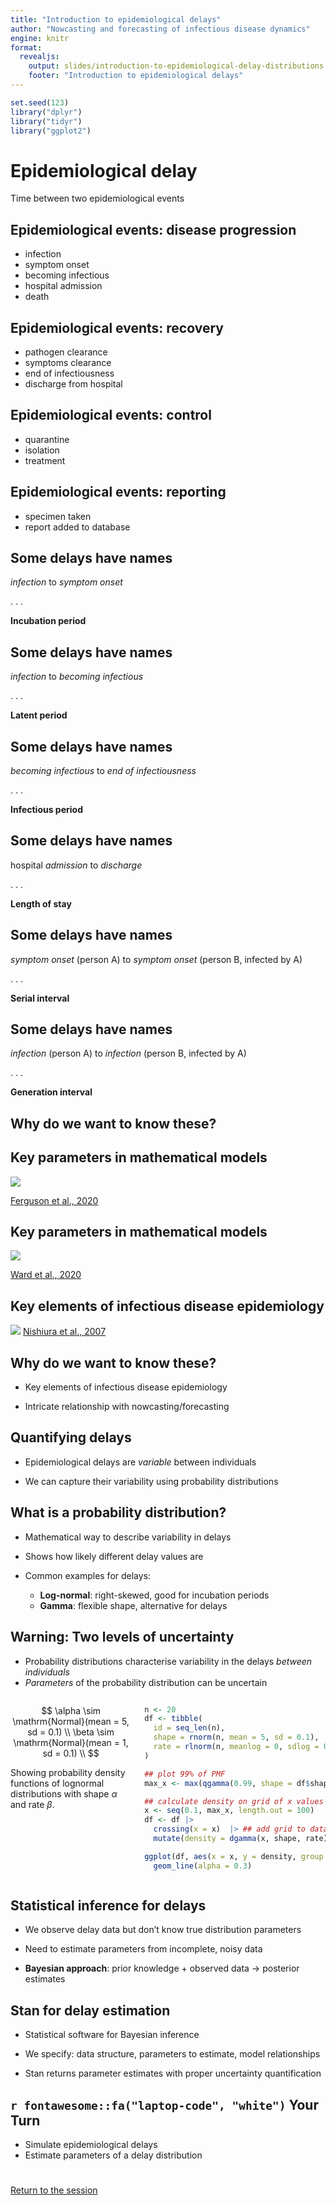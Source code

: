 ```yaml
---
title: "Introduction to epidemiological delays"
author: "Nowcasting and forecasting of infectious disease dynamics"
engine: knitr
format:
  revealjs:
    output: slides/introduction-to-epidemiological-delay-distributions.html
    footer: "Introduction to epidemiological delays"
---
```


```r
set.seed(123)
library("dplyr")
library("tidyr")
library("ggplot2")
```
# Epidemiological delay

Time between two epidemiological events

## Epidemiological events: disease progression
- infection
- symptom onset
- becoming infectious
- hospital admission
- death

## Epidemiological events: recovery
- pathogen clearance
- symptoms clearance
- end of infectiousness
- discharge from hospital

## Epidemiological events: control

- quarantine
- isolation
- treatment

## Epidemiological events: reporting

- specimen taken
- report added to database

## Some delays have names


*infection* to *symptom onset*

. . .


**Incubation period**

## Some delays have names


*infection* to *becoming infectious*

. . .


**Latent period**

## Some delays have names


*becoming infectious* to *end of infectiousness*

. . .


**Infectious period**

## Some delays have names


hospital *admission* to *discharge*

. . .


**Length of stay**

## Some delays have names


*symptom onset* (person A) to *symptom onset* (person B, infected by A)

. . .


**Serial interval**

## Some delays have names


*infection* (person A) to *infection* (person B, infected by A)

. . .


**Generation interval**

## Why do we want to know these?

## Key parameters in mathematical models {.smaller}

![](figures/ferguson2020.png)

[Ferguson et al., 2020](https://doi.org/10.25561/77482)

## Key parameters in mathematical models {.smaller}

![](figures/ward2022.png)

[Ward et al., 2020](https://doi.org/10.25561/77482)

## Key elements of infectious disease epidemiology {.smaller}

![](figures/nishiura2007.png)
[Nishiura et al., 2007](https://doi.org/10.1186/1742-7622-4-2)

## Why do we want to know these?

- Key elements of infectious disease epidemiology

- Intricate relationship with nowcasting/forecasting

## Quantifying delays

- Epidemiological delays are *variable* between individuals

- We can capture their variability using probability distributions

## What is a probability distribution?

- Mathematical way to describe variability in delays

- Shows how likely different delay values are

- Common examples for delays:
  - **Log-normal**: right-skewed, good for incubation periods
  - **Gamma**: flexible shape, alternative for delays

## Warning: Two levels of uncertainty {background-color="#000000" transition="fade-in" .smaller}

- Probability distributions characterise variability in the delays *between individuals*
- *Parameters* of the probability distribution can be uncertain

:::: {.columns}

::: {.column width="40%"}
$$
\alpha \sim \mathrm{Normal}(mean = 5, sd = 0.1) \\
\beta \sim \mathrm{Normal}(mean = 1, sd = 0.1) \\
$$

Showing probability density functions of lognormal distributions with shape $\alpha$ and rate $\beta$.

:::

::: {.column width="60%"}
```r
n <- 20
df <- tibble(
  id = seq_len(n), 
  shape = rnorm(n, mean = 5, sd = 0.1), 
  rate = rlnorm(n, meanlog = 0, sdlog = 0.1)
)

## plot 99% of PMF
max_x <- max(qgamma(0.99, shape = df$shape, rate = df$rate))

## calculate density on grid of x values
x <- seq(0.1, max_x, length.out = 100)
df <- df |>
  crossing(x = x)  |> ## add grid to data frame
  mutate(density = dgamma(x, shape, rate))

ggplot(df, aes(x = x, y = density, group = id)) +
  geom_line(alpha = 0.3)
```
:::

::::

## Statistical inference for delays

- We observe delay data but don't know true distribution parameters

- Need to estimate parameters from incomplete, noisy data

- **Bayesian approach**: prior knowledge + observed data → posterior estimates

## Stan for delay estimation

- Statistical software for Bayesian inference

- We specify: data structure, parameters to estimate, model relationships

- Stan returns parameter estimates with proper uncertainty quantification

## `r fontawesome::fa("laptop-code", "white")` Your Turn {background-color="#447099" transition="fade-in"}

- Simulate epidemiological delays
- Estimate parameters of a delay distribution

#

[Return to the session](../delay-distributions)
